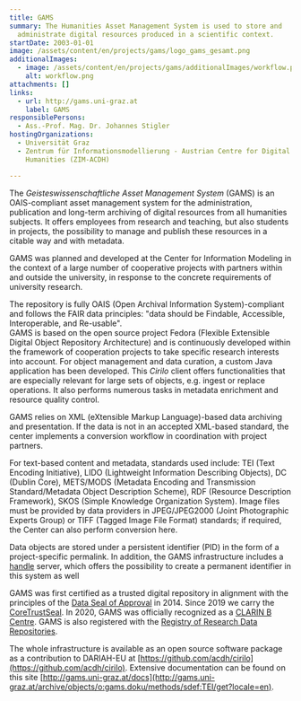 ```yaml
---
title: GAMS
summary: The Humanities Asset Management System is used to store and
  administrate digital resources produced in a scientific context.
startDate: 2003-01-01
image: /assets/content/en/projects/gams/logo_gams_gesamt.png
additionalImages:
  - image: /assets/content/en/projects/gams/additionalImages/workflow.png
    alt: workflow.png
attachments: []
links:
  - url: http://gams.uni-graz.at
    label: GAMS
responsiblePersons:
  - Ass.-Prof. Mag. Dr. Johannes Stigler
hostingOrganizations:
  - Universität Graz
  - Zentrum für Informationsmodellierung - Austrian Centre for Digital
    Humanities (ZIM-ACDH)

---
```

The _Geisteswissenschaftliche Asset Management System_ (GAMS) is an OAIS-compliant asset management system for the administration, publication and long-term archiving of digital resources from all humanities subjects. It offers employees from research and teaching, but also students in projects, the possibility to manage and publish these resources in a citable way and with metadata.

GAMS was planned and developed at the Center for Information Modeling in the context of a large number of cooperative projects with partners within and outside the university, in response to the concrete requirements of university research.

The repository is fully OAIS (Open Archival Information System)-compliant and follows the FAIR data principles: "data should be Findable, Accessible, Interoperable, and Re-usable".  
GAMS is based on the open source project Fedora (Flexible Extensible Digital Object Repository Architecture) and is continuously developed within the framework of cooperation projects to take specific research interests into account. For object management and data curation, a custom Java application has been developed. This _Cirilo_ client offers functionalities that are especially relevant for large sets of objects, e.g. ingest or replace operations. It also performs numerous tasks in metadata enrichment and resource quality control.

GAMS relies on XML (eXtensible Markup Language)-based data archiving and presentation. If the data is not in an accepted XML-based standard, the center implements a conversion workflow in coordination with project partners.

For text-based content and metadata, standards used include: TEI (Text Encoding Initiative), LIDO (Lightweight Information Describing Objects), DC (Dublin Core), METS/MODS (Metadata Encoding and Transmission Standard/Metadata Object Description Scheme), RDF (Resource Description Framework), SKOS (Simple Knowledge Organization System). Image files must be provided by data providers in JPEG/JPEG2000 (Joint Photographic Experts Group) or TIFF (Tagged Image File Format) standards; if required, the Center can also perform conversion here.

Data objects are stored under a persistent identifier (PID) in the form of a project-specific permalink. In addition, the GAMS infrastructure includes a [handle](http://handle.net/) server, which offers the possibility to create a permanent identifier in this system as well

GAMS was first certified as a trusted digital repository in alignment with the principles of the [Data Seal of Approval](https://assessment.datasealofapproval.org/assessment_143/seal/html/) in 2014. Since 2019 we carry the [CoreTrustSeal](https://www.coretrustseal.org/why-certification/certified-repositories/). In 2020, GAMS was officially recognized as a [CLARIN B Centre](http://hdl.handle.net/11372/DOC-160). GAMS is also registered with the [Registry of Research Data Repositories](https://www.re3data.org/repository/r3d100011339).

The whole infrastructure is available as an open source software package as a contribution to DARIAH-EU at [https://github.com/acdh/cirilo](https://github.com/acdh/cirilo). Extensive documentation can be found on this site [http://gams.uni-graz.at/docs](http://gams.uni-graz.at/archive/objects/o:gams.doku/methods/sdef:TEI/get?locale=en).